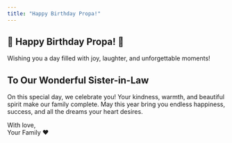 ```yaml
---
title: "Happy Birthday Propa!"
---
```


:::{.hero}
# 🎉 Happy Birthday Propa! 🎂
<p class="lead">Wishing you a day filled with joy, laughter, and unforgettable moments!</p>

<div class="birthday-card">
  <h2>To Our Wonderful Sister-in-Law</h2>
  <p>On this special day, we celebrate you! Your kindness, warmth, and beautiful spirit make our family complete. May this year bring you endless happiness, success, and all the dreams your heart desires.</p>
  <p>With love,<br>Your Family ❤️</p>
</div>

<script>
document.addEventListener("DOMContentLoaded", () => {
  // Add confetti effect when the page loads
  party.confetti(document.querySelector('.hero'), {
    count: party.variation.range(50, 100),
    size: party.variation.range(0.6, 1.4),
    spread: 50,
  });
  
  // Add click event for more confetti
  document.querySelector('.hero').addEventListener('click', (e) => {
    party.sparkles(e.target, {
      count: party.variation.range(20, 40),
      speed: party.variation.range(100, 300),
    });
  });
});
</script>
:::
